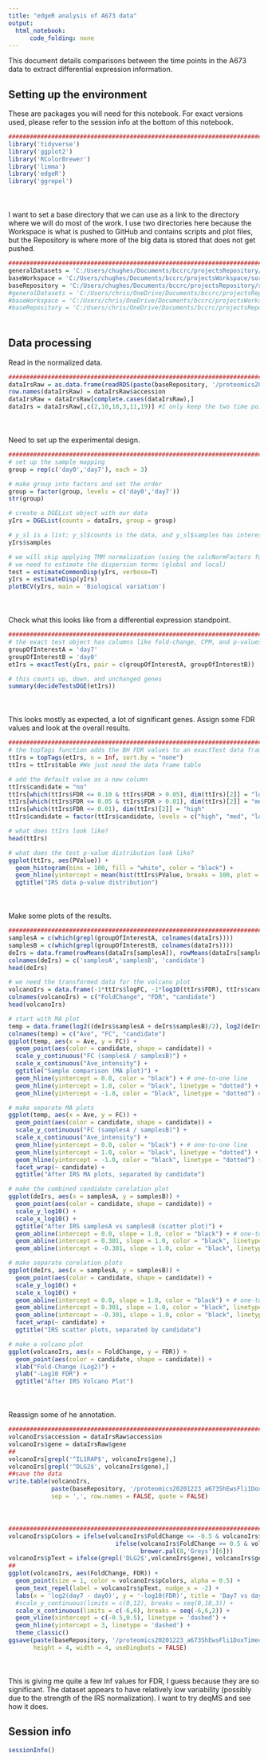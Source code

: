 ```yaml
---
title: "edgeR analysis of A673 data"
output:
  html_notebook:
      code_folding: none
---
```


This document details comparisons between the time points in the A673 data to extract differential expression information.

## Setting up the environment

These are packages you will need for this notebook. For exact versions used, please refer to the session info at the bottom of this notebook.

```r
##########################################################################################
library('tidyverse')
library('ggplot2')
library('RColorBrewer')
library('limma')
library('edgeR')
library('ggrepel')
```

<div style="margin-bottom:50px;"></div>

I want to set a base directory that we can use as a link to the directory where we will do most of the work. I use two directories here because the Workspace is what is pushed to GitHub and contains scripts and plot files, but the Repository is where more of the big data is stored that does not get pushed.

```r
##########################################################################################
generalDatasets = 'C:/Users/chughes/Documents/bccrc/projectsRepository/generalDatasets'
baseWorkspace = 'C:/Users/chughes/Documents/bccrc/projectsWorkspace/sorensenLab/relatedToDlg2'
baseRepository = 'C:/Users/chughes/Documents/bccrc/projectsRepository/sorensenLab/relatedToDlg2'
#generalDatasets = 'C:/Users/chris/OneDrive/Documents/bccrc/projectsRepository/generalDatasets'
#baseWorkspace = 'C:/Users/chris/OneDrive/Documents/bccrc/projectsWorkspace/sorensenLab/relatedToYbx1'
#baseRepository = 'C:/Users/chris/OneDrive/Documents/bccrc/projectsRepository/sorensenLab/relatedToYbx1'
```

<div style="margin-bottom:50px;"></div>

## Data processing

Read in the normalized data.

```r
##########################################################################################
dataIrsRaw = as.data.frame(readRDS(paste(baseRepository, '/proteomics20201223_a673ShEwsFli1DoxTimecourseSetA/dataset_proteinSetABCIrsNormalized.rds', sep = '')))
row.names(dataIrsRaw) = dataIrsRaw$accession
dataIrsRaw = dataIrsRaw[complete.cases(dataIrsRaw),]
dataIrs = dataIrsRaw[,c(2,10,18,3,11,19)] #I only keep the two time points I want to compare here
```

<div style="margin-bottom:50px;"></div>

Need to set up the experimental design.

```r
##########################################################################################
# set up the sample mapping
group = rep(c('day0','day7'), each = 3)

# make group into factors and set the order
group = factor(group, levels = c('day0','day7'))
str(group)

# create a DGEList object with our data
yIrs = DGEList(counts = dataIrs, group = group)

# y_sl is a list: y_sl$counts is the data, and y_sl$samples has interesting content
yIrs$samples

# we will skip applying TMM normalization (using the calcNormFactors function)
# we need to estimate the dispersion terms (global and local)
test = estimateCommonDisp(yIrs, verbose=T)
yIrs = estimateDisp(yIrs)
plotBCV(yIrs, main = 'Biological variation')
```

<div style="margin-bottom:50px;"></div>

Check what this looks like from a differential expression standpoint.

```r
##########################################################################################
# the exact test object has columns like fold-change, CPM, and p-values
groupOfInterestA = 'day7'
groupOfInterestB = 'day0'
etIrs = exactTest(yIrs, pair = c(groupOfInterestA, groupOfInterestB))

# this counts up, down, and unchanged genes
summary(decideTestsDGE(etIrs))
```

<div style="margin-bottom:50px;"></div>

This looks mostly as expected, a lot of significant genes. Assign some FDR values and look at the overall results.

```r
##########################################################################################
# the topTags function adds the BH FDR values to an exactTest data frame. Make sure we do not change the row order!
ttIrs = topTags(etIrs, n = Inf, sort.by = "none")
ttIrs = ttIrs$table #We just need the data frame table

# add the default value as a new column
ttIrs$candidate = "no"
ttIrs[which(ttIrs$FDR <= 0.10 & ttIrs$FDR > 0.05), dim(ttIrs)[2]] = "low"
ttIrs[which(ttIrs$FDR <= 0.05 & ttIrs$FDR > 0.01), dim(ttIrs)[2]] = "med"
ttIrs[which(ttIrs$FDR <= 0.01), dim(ttIrs)[2]] = "high"
ttIrs$candidate = factor(ttIrs$candidate, levels = c("high", "med", "low", "no"))

# what does ttIrs look like?
head(ttIrs)

# what does the test p-value distribution look like?
ggplot(ttIrs, aes(PValue)) + 
  geom_histogram(bins = 100, fill = "white", color = "black") + 
  geom_hline(yintercept = mean(hist(ttIrs$PValue, breaks = 100, plot = FALSE)$counts[26:100])) +
  ggtitle("IRS data p-value distribution")
```

<div style="margin-bottom:50px;"></div>

Make some plots of the results.

```r
##########################################################################################
samplesA = c(which(grepl(groupOfInterestA, colnames(dataIrs))))
samplesB = c(which(grepl(groupOfInterestB, colnames(dataIrs))))
deIrs = data.frame(rowMeans(dataIrs[samplesA]), rowMeans(dataIrs[samplesB]), ttIrs$candidate)
colnames(deIrs) = c('samplesA','samplesB', 'candidate')
head(deIrs)

# we need the transformed data for the volcano plot
volcanoIrs = data.frame(-1*ttIrs$logFC, -1*log10(ttIrs$FDR), ttIrs$candidate)
colnames(volcanoIrs) = c("FoldChange", "FDR", "candidate")
head(volcanoIrs)

# start with MA plot
temp = data.frame(log2((deIrs$samplesA + deIrs$samplesB)/2), log2(deIrs$samplesB/deIrs$samplesA), deIrs$candidate)
colnames(temp) = c("Ave", "FC", "candidate")
ggplot(temp, aes(x = Ave, y = FC)) +
  geom_point(aes(color = candidate, shape = candidate)) +
  scale_y_continuous("FC (samplesA / samplesB)") +
  scale_x_continuous("Ave_intensity") +
  ggtitle("Sample comparison (MA plot)") + 
  geom_hline(yintercept = 0.0, color = "black") + # one-to-one line
  geom_hline(yintercept = 1.0, color = "black", linetype = "dotted") + # 2-fold up
  geom_hline(yintercept = -1.0, color = "black", linetype = "dotted") # 2-fold down

# make separate MA plots
ggplot(temp, aes(x = Ave, y = FC)) +
  geom_point(aes(color = candidate, shape = candidate)) +
  scale_y_continuous("FC (samplesA / samplesB)") +
  scale_x_continuous("Ave_intensity") +
  geom_hline(yintercept = 0.0, color = "black") + # one-to-one line
  geom_hline(yintercept = 1.0, color = "black", linetype = "dotted") + # 2-fold up
  geom_hline(yintercept = -1.0, color = "black", linetype = "dotted") + # 2-fold down
  facet_wrap(~ candidate) +
  ggtitle("After IRS MA plots, separated by candidate")

# make the combined candidate corelation plot
ggplot(deIrs, aes(x = samplesA, y = samplesB)) +
  geom_point(aes(color = candidate, shape = candidate)) +
  scale_y_log10() +
  scale_x_log10() +
  ggtitle("After IRS samplesA vs samplesB (scatter plot)") + 
  geom_abline(intercept = 0.0, slope = 1.0, color = "black") + # one-to-one line
  geom_abline(intercept = 0.301, slope = 1.0, color = "black", linetype = "dotted") + # 2-fold up
  geom_abline(intercept = -0.301, slope = 1.0, color = "black", linetype = "dotted") # 2-fold down

# make separate corelation plots
ggplot(deIrs, aes(x = samplesA, y = samplesB)) +
  geom_point(aes(color = candidate, shape = candidate)) +
  scale_y_log10() +
  scale_x_log10() +
  geom_abline(intercept = 0.0, slope = 1.0, color = "black") + # one-to-one line
  geom_abline(intercept = 0.301, slope = 1.0, color = "black", linetype = "dotted") + # 2-fold up
  geom_abline(intercept = -0.301, slope = 1.0, color = "black", linetype = "dotted") + # 2-fold down
  facet_wrap(~ candidate) +
  ggtitle("IRS scatter plots, separated by candidate")

# make a volcano plot
ggplot(volcanoIrs, aes(x = FoldChange, y = FDR)) +
  geom_point(aes(color = candidate, shape = candidate)) +
  xlab("Fold-Change (Log2)") +
  ylab("-Log10 FDR") +
  ggtitle("After IRS Volcano Plot")
```

<div style="margin-bottom:50px;"></div>

Reassign some of he annotation.

```r
##########################################################################################
volcanoIrs$accession = dataIrsRaw$accession
volcanoIrs$gene = dataIrsRaw$gene
##
volcanoIrs[grepl('^IL1RAP$', volcanoIrs$gene),]
volcanoIrs[grepl('^DLG2$', volcanoIrs$gene),]
##save the data
write.table(volcanoIrs, 
            paste(baseRepository, '/proteomics20201223_a673ShEwsFli1DoxTimecourseSetA/dataset_edgerIrs_',groupOfInterestA,'-',groupOfInterestB,'.csv', sep = ''),
            sep = ',', row.names = FALSE, quote = FALSE)
```

<div style="margin-bottom:50px;"></div>

```r
##########################################################################################
volcanoIrs$pColors = ifelse(volcanoIrs$FoldChange <= -0.5 & volcanoIrs$FDR >= 3, brewer.pal(8,'RdBu')[8],
                              ifelse(volcanoIrs$FoldChange >= 0.5 & volcanoIrs$FDR >= 3, brewer.pal(8,'RdBu')[1],
                                     brewer.pal(8,'Greys')[6]))
volcanoIrs$pText = ifelse(grepl('DLG2$',volcanoIrs$gene), volcanoIrs$gene, '')
##
ggplot(volcanoIrs, aes(FoldChange, FDR)) +
  geom_point(size = 1, color = volcanoIrs$pColors, alpha = 0.5) +
  geom_text_repel(label = volcanoIrs$pText, nudge_x = -2) +
  labs(x = 'log2(day7 - day0)', y = '-log10(FDR)', title = 'Day7 vs day 0 protein abundance') +
  #scale_y_continuous(limits = c(0,12), breaks = seq(0,18,3)) +
  scale_x_continuous(limits = c(-6,6), breaks = seq(-6,6,2)) +
  geom_vline(xintercept = c(-0.5,0.5), linetype = 'dashed') +
  geom_hline(yintercept = 3, linetype = 'dashed') +
  theme_classic()
ggsave(paste(baseRepository, '/proteomics20201223_a673ShEwsFli1DoxTimecourseSetA/scatter_edgeRIrsDay7-Day0.pdf', sep = ''),
       height = 4, width = 4, useDingbats = FALSE)
```

<div style="margin-bottom:50px;"></div>

This is giving me quite a few Inf values for FDR, I guess because they are so significant. The dataset appears to have relatively low variability (possibly due to the strength of the IRS normalization). I want to try deqMS and see how it does.

## Session info

```r
sessionInfo()
```



